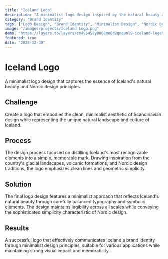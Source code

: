 ```yaml
---
title: "Iceland Logo"
description: "A minimalist logo design inspired by the natural beauty and Nordic aesthetic of Iceland."
category: "Brand Identity"
tags: ["Logo Design", "Brand Identity", "Minimalist Design", "Nordic Design", "Visual Identity"]
image: "/images/projects/Iceland Logo.png"
demo: "https://layers.to/layers/cm495452y0008me0d2qnqunl9-iceland-logo"
featured: true
date: "2024-12-30"
---
```


# Iceland Logo

A minimalist logo design that captures the essence of Iceland's natural beauty and Nordic design principles.

## Challenge

Create a logo that embodies the clean, minimalist aesthetic of Scandinavian design while representing the unique natural landscape and culture of Iceland.

## Process

The design process focused on distilling Iceland's most recognizable elements into a simple, memorable mark. Drawing inspiration from the country's glacial landscapes, volcanic formations, and Nordic design traditions, the logo emphasizes clean lines and geometric simplicity.

## Solution

The final logo design features a minimalist approach that reflects Iceland's natural beauty through carefully balanced typography and symbolic elements. The design maintains legibility across all scales while conveying the sophisticated simplicity characteristic of Nordic design.

## Results

A successful logo that effectively communicates Iceland's brand identity through minimalist design principles, suitable for various applications while maintaining strong visual impact and memorability.
